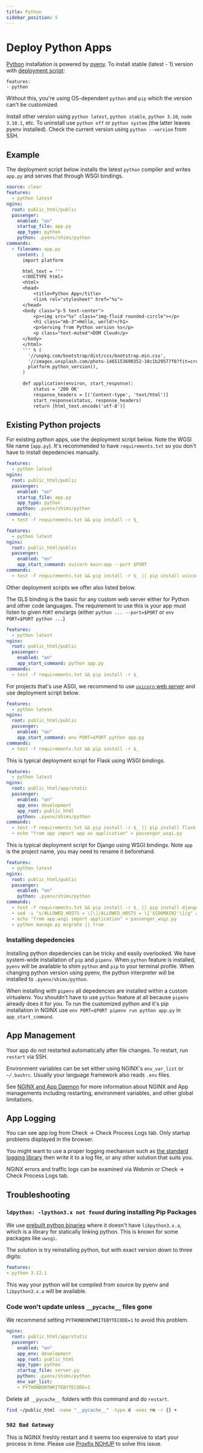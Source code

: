```yaml
---
title: Python
sidebar_position: 5
---
```



# Deploy Python Apps

[Python](https://python.org) installation is powered by [pyenv](https://github.com/pyenv/pyenv). To install stable (latest - 1) version with [deployment script](./deploy.mdx):

```yarn
features:
- python
```

Without this, you're using OS-dependent `python` and `pip` which the version can't be customized.

Install other version using `python latest`, `python stable`, `python 3.10`, `node 3.10.1`, etc. To uninstall use `python off` or `python system` (the latter leaves pyenv installed). Check the current version using `python --version` from SSH.

## Example

The deployment script below installs the latest `python` compiler and writes `app.py` and serves that through WSGI bindings. 

```yaml title="https://github.com/domcloud/recipes/blob/master/python.yml"
source: clear
features:
  - python latest
nginx:
  root: public_html/public
  passenger:
    enabled: "on"
    startup_file: app.py
    app_type: python
    python: .pyenv/shims/python
commands:
  - filename: app.py
    content: |
      import platform

      html_text = '''
      <!DOCTYPE html>
      <html>
      <head>
          <title>Python App</title>
          <link rel="stylesheet" href="%s">
      </head>
      <body class="p-5 text-center">
          <p><img src="%s" class="img-fluid rounded-circle"></p>
          <h1 class="mb-3">Hello, world!</h1>
          <p>Serving from Python version %s</p>
          <p class="text-muted">DOM Cloud</p>
      </body>
      </html>
      ''' % (
        '//unpkg.com/bootstrap/dist/css/bootstrap.min.css',
        '//images.unsplash.com/photo-1465153690352-10c1b29577f8?fit=crop&w=200&h=200',
        platform.python_version(),
      )

      def application(environ, start_response):
          status = '200 OK'
          response_headers = [('Content-type', 'text/html')]
          start_response(status, response_headers)
          return [html_text.encode('utf-8')]
```

## Existing Python projects

For existing python apps, use the deployment script below. Note the WGSI file name (`app.py`). It's recommended to have `requirements.txt` so you don't have to install depedencies manually.

```yaml title="https://github.com/domcloud/recipes/blob/master/python-wsgi.yml"
features:
  - python latest
nginx:
  root: public_html/public
  passenger:
    enabled: "on"
    startup_file: app.py
    app_type: python
    python: .pyenv/shims/python
commands:
  - test -f requirements.txt && pip install -r $_
```

```yaml title="https://github.com/domcloud/recipes/blob/master/python-uvicorn.yml"
features:
  - python latest
nginx:
  root: public_html/public
  passenger:
    enabled: "on"
    app_start_command: uvicorn main:app --port $PORT
commands:
  - test -f requirements.txt && pip install -r $_ || pip install uvicorn
```

Other deployment scripts we offer also listed below.

<Tabs>
  <TabItem value="gls" label="GLS" default>

The GLS binding is the basic for any custom web server either for Python and other code languages. The requirement to use this is your app must listen to given `PORT` env/args (either `python ... --port=$PORT` or `env PORT=$PORT python ...`)

```yaml title="https://github.com/domcloud/recipes/blob/master/python-gls.yml"
features:
  - python latest
nginx:
  root: public_html/public
  passenger:
    enabled: "on"
    app_start_command: python app.py
commands:
  - test -f requirements.txt && pip install -r $_
```

  </TabItem>
  <TabItem value="asgi" label="ASGI">


For projects that's use ASGI, we recommend to use [`uvicorn` web server](https://www.uvicorn.org/) and use deployment script below.

```yaml title="https://github.com/domcloud/recipes/blob/master/python-gls.yml"
features:
  - python latest
nginx:
  root: public_html/public
  passenger:
    enabled: "on"
    app_start_command: env PORT=$PORT python app.py
commands:
  - test -f requirements.txt && pip install -r $_
```

  </TabItem>
  <TabItem value="flask" label="Flask">

This is typical deployment script for Flask using WSGI bindings.

```yaml title="https://github.com/domcloud/recipes/blob/master/python-flask.yml"
features:
  - python latest
nginx:
  root: public_html/app/static
  passenger:
    enabled: "on"
    app_env: development
    app_root: public_html
    python: .pyenv/shims/python
commands:
  - test -f requirements.txt && pip install -r $_ || pip install flask
  - echo "from app import app as application" > passenger_wsgi.py
```


  </TabItem>
  <TabItem value="django" label="Django">

This is typical deployment script for Django using WSGI bindings. Note `app` is the project name, you may need to rename it beforehand.

```yaml title="https://github.com/domcloud/recipes/blob/master/python-django.yml"
features:
  - python latest
nginx:
  root: public_html/public
  passenger:
    enabled: "on"
    python: .pyenv/shims/python
commands:
  - test -f requirements.txt && pip install -r $_ || pip install django
  - sed -i "s/ALLOWED_HOSTS = \[\]/ALLOWED_HOSTS = \['${DOMAIN}'\]/g" app/settings.py
  - echo "from app.wsgi import application" > passenger_wsgi.py
  - python manage.py migrate || true
```

  </TabItem>
</Tabs>

### Installing depedencies

Installing python depedencies can be tricky and easily overlooked. We have system-wide installation of `pip` and `pipenv`. When `python` feature is installed, `pyenv` will be available to shim `python` and `pip` to your terminal profile. When changing python version using pyenv, the python interpreter will be installed to `.pyenv/shims/python`.

When installing with `pipenv` all depedencies are installed within a custom virtualenv. You shouldn't have to use `python` feature at all because `pipenv` already does it for you. To run the customized python and it's pip installation in NGINX use `env PORT=$PORT pipenv run python app.py` in `app_start_command`.

## App Management

Your app do not restarted automatically after file changes. To restart, run `restart` via SSH.

Environment variables can be set either using NGINX's `env_var_list` or `~/.bashrc`. Usually your language framework also reads `.env` files.

See [NGINX and App Daemon](./nginx.mdx) for more information about NGINX and App managements including restarting, environment variables, and other global limitations.

## App Logging

You can see app log from Check -> Check Process Logs tab. Only startup problems displayed in the browser.

You might want to use a proper logging mechanism such as [the standard logging library](https://docs.python.org/3/library/logging.html) then write it to a log file, or any other solution that suits you.

NGINX errors and traffic logs can be examined via Webmin or Check -> Check Process Logs tab.

## Troubleshooting

### `ldpython: -lpython3.x not found` during installing Pip Packages

We use [prebuilt python binaries](https://github.com/indygreg/python-build-standalone) where it doesn't have `libpython3.x.a`, which is a library for statically linking python. This is known for some packages like `uwsgi`.

The solution is try reinstalling python, but with exact version down to three digits:

```yaml
features:
- python 3.12.1
```

This way your python will be compiled from source by pyenv and `libpython3.x.a` will be available.

### Code won't update unless `__pycache__` files gone

We recommend setting `PYTHONDONTWRITEBYTECODE=1` to avoid this problem.

```yaml
nginx:
  root: public_html/app/static
  passenger:
    enabled: "on"
    app_env: development
    app_root: public_html
    app_type: python
    startup_file: server.py
    python: .pyenv/shims/python
    env_var_list:
    - PYTHONDONTWRITEBYTECODE=1
```

Delete all `__pycache__` folders with this command and do `restart`.

```bash
find ~/public_html -name "__pycache__" -type d -exec rm -r {} +
```

### `502 Bad Gateway`

This is NGINX freshly restart and it seems too expensive to start your process in time. Please use [Proxfix NOHUP](./nginx.mdx#proxfix-nohup) to solve this issue.
